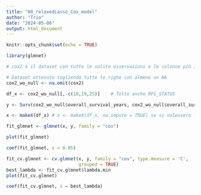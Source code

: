 ```yaml
---
title: "08_relaxedLasso_Cox_model"
author: "Trio"
date: "2024-05-06"
output: html_document
---
```


```r
knitr::opts_chunk$set(echo = TRUE)
```


```r
library(glmnet)
```

```r
# cox2 è il dataset con tutte le solite osservazioni e le colonne più interessanti

# Dataset ottenuto togliendo tutte le righe con almeno un NA
cox2_wo_null <- na.omit(cox2)

df_x <- cox2_wo_null[,-c(18,19,25)]    # Tolto anche RFS_STATUS

y <- Surv(cox2_wo_null$overall_survival_years, cox2_wo_null$overall_survival)

x <- makeX(df_x) # x <- makeX(df_x, na.impute = TRUE) se si volessero lasciare anche i valori nulli (prenderanno come valore il valore medio della rispettiva colonna)

fit_glmnet <- glmnet(x, y, family = "cox")

plot(fit_glmnet)

coef(fit_glmnet, s = 0.05)

fit_cv.glmnet <- cv.glmnet(x, y, family = "cox", type.measure = 'C',
                           grouped = TRUE)
best_lambda <- fit_cv.glmnet$lambda.min
plot(fit_cv.glmnet)

coef(fit_cv.glmnet, s = best_lambda)
```

